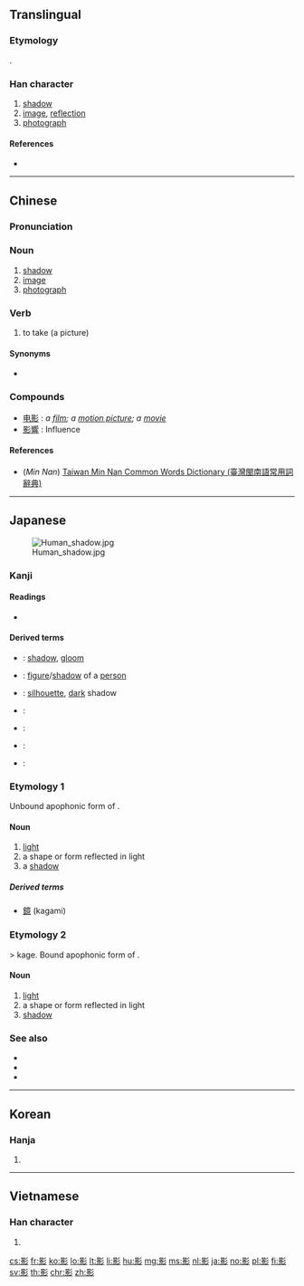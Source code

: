 ==Translingual==
{{stroke order|strokes=15}}

===Etymology===
{{Han compound|景|彡|ls=psc|c1=p|c2=s}}.

===Han character===
{{Han char|rn=59|rad=彡|as=12|sn=15|four=62922|canj=AFHHH|ids=⿰景彡}}

# [[shadow]]
# [[image]], [[reflection]]
# [[photograph]]

====References====
* {{Han ref|kx=0364.190|dkj=10019|dj=0684.050|hdz=20857.040|uh=5F71|ud=24433|bh=BC76|bd=48246}}

----

==Chinese==
{{zh-forms}}

===Pronunciation===
{{zh-pron
|m=yǐng
|c=jeng2,jing2
|h=
|mn=iáⁿ/éng
|mn_note=iáⁿ - vernacular, éng - literary
|w=
|mc=y
|oc=y
|ma=
|cat=n,v
}}

===Noun===
{{zh-noun}}

# [[shadow]]
# [[image]]
# [[photograph]]

===Verb===
{{zh-verb}}

# {{lb|zh|Cantonese}} to take (a picture)

====Synonyms====
* {{sense|to take a picture}} {{qualifier|Mandarin}} {{zh-l|拍}}

===Compounds===
* [[电影]] : ''a [[film]]; a [[motion picture]]; a [[movie]]''
* [[影響]] : Influence

====References====
* (''Min Nan'') [http://twblg.dict.edu.tw/holodict_new/result_detail.jsp?n_no=11051&curpage=1&sample=%E5%BD%B1&radiobutton=1&querytarget=1&limit=20&pagenum=2&rowcount=36 Taiwan Min Nan Common Words Dictionary (臺灣閩南語常用詞辭典)]

----

==Japanese==
[[Image:Human_shadow.jpg|thumb|right]]

===Kanji===
{{ja-kanji|grade=c|rs=彡12}}

====Readings====
* {{ja-readings|goon=[[よう]] (yō)|kanon=[[えい]] (ei)|kun=[[かげ]] (kage)}}

====Derived terms====
* {{ja-r|暗影|あんえい}}: [[shadow]], [[gloom]]
* {{ja-r|人影|じんえい}}: [[figure]]/[[shadow]] of a [[person]]
* {{ja-r|黒影|こくえい}}: [[silhouette]], [[dark]] shadow
* {{ja-r|月影|つきかげ}}:
* {{ja-r|空影|そらかげ}}:
* {{ja-r|山影|やまかげ}}:
* {{ja-r|日影|ひかげ}}:

===Etymology 1===
Unbound apophonic form of {{m|ja|影|tr=kaga}}.

====Noun====
{{ja-noun|かが}}

# [[light]]
# a shape or form reflected in light
# a [[shadow]]

=====Derived terms=====
* [[鏡]] (kagami)

===Etymology 2===
{{suffix|lang=ja|影|tr1=kaga|い|tr2=i}} > kage. Bound apophonic form of {{m|ja|影|tr=kaga}}.

====Noun====
{{ja-noun|かげ}}

# [[light]]
# a shape or form reflected in light
# [[shadow]]

===See also===
* {{l|ja|陰|tr=[[かげ]], kage}}
* {{l|ja|日陰|tr=[[ひかげ]], hikage}}
* {{l|ja|陰影|tr=[[いんえい]], in'ei}}

----

==Korean==

===Hanja===
{{ko-hanja|hangeul=영|eumhun=|rv=yeong|mr=yŏng|y=yeng}}

# {{defn|lang=ko|sort=彡12}}

----

==Vietnamese==

===Han character===
{{vi-hantu|[[ảnh]]|rs=彡12}}

# {{defn|lang=vi|sort=彡12}}

[[cs:影]]
[[fr:影]]
[[ko:影]]
[[lo:影]]
[[lt:影]]
[[li:影]]
[[hu:影]]
[[mg:影]]
[[ms:影]]
[[nl:影]]
[[ja:影]]
[[no:影]]
[[pl:影]]
[[fi:影]]
[[sv:影]]
[[th:影]]
[[chr:影]]
[[zh:影]]